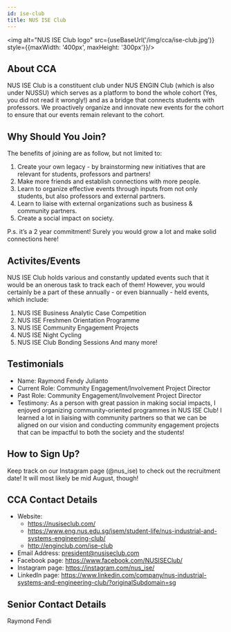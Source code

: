 ```yaml
---
id: ise-club
title: NUS ISE Club
---
```



<img alt="NUS ISE Club logo" src={useBaseUrl('/img/cca/ise-club.jpg')} style={{maxWidth: '400px', maxHeight: '300px'}}/>

## About CCA
NUS ISE Club is a constituent club under NUS ENGIN Club (which is also under NUSSU) which serves as a platform to bond the whole cohort (Yes, you did not read it wrongly!) and as a bridge that connects students with professors. We proactively organize and innovate new events for the cohort to ensure that our events remain relevant to the cohort.


## Why Should You Join?
The benefits of joining are as follow, but not limited to:
1. Create your own legacy - by brainstorming new initiatives that are relevant for students, professors and partners!
2. Make more friends and establish connections with more people.
3. Learn to organize effective events through inputs from not only students, but also professors and external partners.
4. Learn to liaise with external organizations such as business & community partners.
5. Create a social impact on society.

P.s. it’s a 2 year commitment! Surely you would grow a lot and make solid connections here!


## Activites/Events
NUS ISE Club holds various and constantly updated events such that it would be an onerous task to track each of them! However, you would certainly be a part of these annually - or even biannually - held events, which include: 
1. NUS ISE Business Analytic Case Competition
2. NUS ISE Freshmen Orientation Programme
3. NUS ISE Community Engagement Projects
4. NUS ISE Night Cycling
5. NUS ISE Club Bonding Sessions
And many more!


## Testimonials
- Name: Raymond Fendy Julianto	
- Current Role: Community Engagement/Involvement Project Director
- Past Role: Community Engagement/Involvement Project Director
- Testimony: As a person with great passion in making social impacts, I enjoyed organizing community-oriented programmes in NUS ISE Club! I learned a lot in liaising with community partners so that we can be aligned on our vision and conducting community engagement projects that can be impactful to both the society and the students!


## How to Sign Up?
Keep track on our Instagram page (@nus_ise) to check out the recruitment date! It will most likely be mid August, though!


## CCA Contact Details
- Website: 
  - https://nusiseclub.com/
  - https://www.eng.nus.edu.sg/isem/student-life/nus-industrial-and-systems-engineering-club/
  - http://enginclub.com/ise-club
- Email Address: president@nusiseclub.com
- Facebook page: https://www.facebook.com/NUSISEClub/
- Instagram page: https://instagram.com/nus_ise/
- LinkedIn page: https://www.linkedin.com/company/nus-industrial-systems-and-engineering-club/?originalSubdomain=sg


## Senior Contact Details
Raymond Fendi
